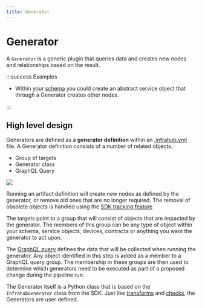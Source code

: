 ```yaml
---
title: Generator
---
```


# Generator

A `Generator` is a generic plugin that queries data and creates new nodes and relationships based on the result.

:::success Examples

- Within your [schema](schema) you could create an abstract service object that through a Generator creates other nodes.

:::

## High level design

Generators are defined as a **generator definition** within an [.infrahub.yml](infrahub-yml) file. A Generator definition consists of a number of related objects.

- Group of targets
- Generator class
- GraphQL Query

![](../media/topics/generator/generator_overview.excalidraw.svg)

Running an artifact definition will create new nodes as defined by the generator, or remove old ones that are no longer required. The removal of obsolete objects is handled using the [SDK tracking feature](/python-sdk/topics/tracking)

The targets point to a group that will consist of objects that are impacted by the generator. The members of this group can be any type of object within your schema, service objects, devices, contracts or anything you want the generator to act upon.

The [GraphQL query](graphql) defines the data that will be collected when running the generator. Any object identified in this step is added as a member to a GraphQL query group. The membership in these groups are then used to determine which generators need to be executed as part of a proposed change during the pipeline run.

The Generator itself is a Python class that is based on the `InfrahubGenerator` class from the SDK. Just like [transforms](transformation) and [checks](check), the Generators are user defined.